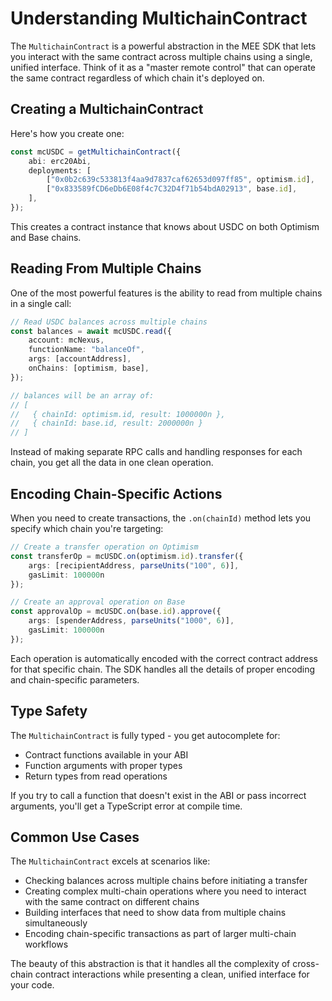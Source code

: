 # Understanding MultichainContract

The `MultichainContract` is a powerful abstraction in the MEE SDK that lets you interact with the same contract across multiple chains using a single, unified interface. Think of it as a "master remote control" that can operate the same contract regardless of which chain it's deployed on.

## Creating a MultichainContract

Here's how you create one:

```typescript
const mcUSDC = getMultichainContract({
    abi: erc20Abi,
    deployments: [
        ["0x0b2c639c533813f4aa9d7837caf62653d097ff85", optimism.id],
        ["0x833589fCD6eDb6E08f4c7C32D4f71b54bdA02913", base.id],
    ],
});
```

This creates a contract instance that knows about USDC on both Optimism and Base chains.

## Reading From Multiple Chains

One of the most powerful features is the ability to read from multiple chains in a single call:

```typescript
// Read USDC balances across multiple chains
const balances = await mcUSDC.read({
    account: mcNexus,
    functionName: "balanceOf",
    args: [accountAddress],
    onChains: [optimism, base],
});

// balances will be an array of:
// [
//   { chainId: optimism.id, result: 1000000n },
//   { chainId: base.id, result: 2000000n }
// ]
```

Instead of making separate RPC calls and handling responses for each chain, you get all the data in one clean operation.

## Encoding Chain-Specific Actions

When you need to create transactions, the `.on(chainId)` method lets you specify which chain you're targeting:

```typescript
// Create a transfer operation on Optimism
const transferOp = mcUSDC.on(optimism.id).transfer({
    args: [recipientAddress, parseUnits("100", 6)],
    gasLimit: 100000n
});

// Create an approval operation on Base
const approvalOp = mcUSDC.on(base.id).approve({
    args: [spenderAddress, parseUnits("1000", 6)],
    gasLimit: 100000n
});
```

Each operation is automatically encoded with the correct contract address for that specific chain. The SDK handles all the details of proper encoding and chain-specific parameters.

## Type Safety

The `MultichainContract` is fully typed - you get autocomplete for:
- Contract functions available in your ABI
- Function arguments with proper types
- Return types from read operations

If you try to call a function that doesn't exist in the ABI or pass incorrect arguments, you'll get a TypeScript error at compile time.

## Common Use Cases

The `MultichainContract` excels at scenarios like:
- Checking balances across multiple chains before initiating a transfer
- Creating complex multi-chain operations where you need to interact with the same contract on different chains
- Building interfaces that need to show data from multiple chains simultaneously
- Encoding chain-specific transactions as part of larger multi-chain workflows

The beauty of this abstraction is that it handles all the complexity of cross-chain contract interactions while presenting a clean, unified interface for your code.